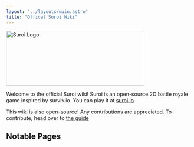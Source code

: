 ```yaml
---
layout: "../layouts/main.astro"
title: "Offical Suroi Wiki"
---
```


<img class="flex justify-center mx-auto" width="375" height="150" src="/vendor/suroi/client/public/img/logos/suroi.png" alt="Suroi Logo"/>

Welcome to the official Suroi wiki! Suroi is an open-source 2D battle royale game inspired by surviv.io. You can play it at [suroi.io](https://suroi.io)

This wiki is also open-source! Any contributions are appreciated. To contribute, head over to [the guide](/contributing)

## Notable Pages

<div className="flex flex-col flex-wrap gap-4 mt-8 lg:flex-row">
  <CardLink
    title="Weapons"
    description="List of Weapons"
    url="/weapons"
    image="/vendor/suroi/client/public/img/game/weapons/ak47.svg"
  />

  <CardLink
    title="Consumables"
    description="List of Consumables"
    url="/consumables"
    image="/vendor/suroi/client/public/img/game/loot/medikit.svg"
  />

  <CardLink
    title="Loot Tables"
    description="Loot Drop Rates"
    url="/loottables"
    image="/vendor/suroi/client/public/img/game/obstacles/flint_crate.svg"
  />

  <CardLink
    title="Equipment"
    description="List of Equipment"
    url="/equipment"
    image="/vendor/suroi/client/public/img/game/loot/regular_vest.svg"
  />
</div>